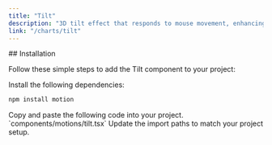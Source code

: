 ```yaml
---
title: "Tilt"
description: "3D tilt effect that responds to mouse movement, enhancing UI elements with a dynamic depth effect, customizable rotation factors and spring options."
link: "/charts/tilt"
---
```


<ComponentPreview name="tilt-demo" />
## Installation

Follow these simple steps to add the Tilt component to your project:

<Steps>

<Step>
Install the following dependencies:
</Step>

```bash
npm install motion
```

<Step>
    Copy and paste the following code into your project.
`components/motions/tilt.tsx` 
</Step>

<CollapsibleSource name="tilt" />

<Step>
     Update the import paths to match your project setup.
</Step>

</Steps>
